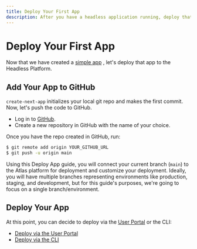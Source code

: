 ```yaml
---
title: Deploy Your First App
description: After you have a headless application running, deploy that application to the Atlas Headless Platform.
---
```


# Deploy Your First App

Now that we have created a [simple app](./create-app) , let's deploy that app to the Headless Platform.

## Add Your App to GitHub

`create-next-app` initializes your local git repo and makes the first commit. Now, let's push the code to GitHub.

- Log in to [GitHub](https://github.com).
- Create a new repository in GitHub with the name of your choice.

Once you have the repo created in GitHub, run:

```bash
$ git remote add origin YOUR_GITHUB_URL
$ git push -u origin main
```

Using this Deploy App guide, you will connect your current branch (`main`) to the Atlas platform for deployment and customize your deployment. Ideally, you will have multiple branches representing environments like production, staging, and development, but for this guide's purposes, we're going to focus on a single branch/environment.

## Deploy Your App

At this point, you can decide to deploy via the [User Portal](https://my.wpengine.com) or the CLI:

- [Deploy via the User Portal](./deploy-with-portal)
- [Deploy via the CLI](./deploy-with-cli)
